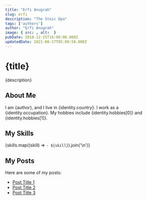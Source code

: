 ```yaml
---
title: "Erfi Anugrah"
slug: erfi
description: "The Stoic Opa"
tags: ['authors']
author: "Erfi Anugrah"
image: { src: , alt:  }
pubDate: 2018-12-25T16:00:00.000Z
updatedDate: 2021-08-17T05:09:58.000Z
---
```

# {title}

{description}

## About Me

I am {author}, and I live in {identity.country}. I work as a {identity.occupation}. My hobbies include {identity.hobbies[0]} and {identity.hobbies[1]}.

## My Skills

{skills.map((skill) => `- ${skill}`).join('\n')}

## My Posts

Here are some of my posts:

- [Post Title 1](/post-slug-1)
- [Post Title 2](/post-slug-2)
- [Post Title 3](/post-slug-3)
